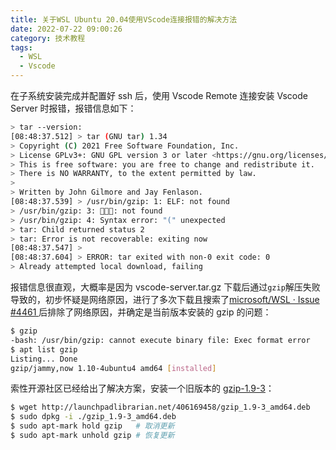 ```yaml
---
title: 关于WSL Ubuntu 20.04使用VScode连接报错的解决方法
date: 2022-07-22 09:00:26
category: 技术教程
tags:
  - WSL
  - Vscode
---
```


在子系统安装完成并配置好 ssh 后，使用 Vscode Remote 连接安装 Vscode Server 时报错，报错信息如下：

```bash
> tar --version:
[08:48:37.512] > tar (GNU tar) 1.34
> Copyright (C) 2021 Free Software Foundation, Inc.
> License GPLv3+: GNU GPL version 3 or later <https://gnu.org/licenses/gpl.html>.
> This is free software: you are free to change and redistribute it.
> There is NO WARRANTY, to the extent permitted by law.
>
> Written by John Gilmore and Jay Fenlason.
[08:48:37.539] > /usr/bin/gzip: 1: ELF: not found
> /usr/bin/gzip: 3: : not found
> /usr/bin/gzip: 4: Syntax error: "(" unexpected
> tar: Child returned status 2
> tar: Error is not recoverable: exiting now
[08:48:37.547] >
[08:48:37.604] > ERROR: tar exited with non-0 exit code: 0
> Already attempted local download, failing
```

报错信息很直观，大概率是因为 vscode-server.tar.gz 下载后通过`gzip`解压失败导致的，初步怀疑是网络原因，进行了多次下载且搜索了[microsoft/WSL · Issue #4461 ](https://github.com/microsoft/WSL/issues/4461)后排除了网络原因，并确定是当前版本安装的 gzip 的问题：

```bash
$ gzip
-bash: /usr/bin/gzip: cannot execute binary file: Exec format error
$ apt list gzip
Listing... Done
gzip/jammy,now 1.10-4ubuntu4 amd64 [installed]
```

索性开源社区已经给出了解决方案，安装一个旧版本的 [gzip-1.9-3](https://launchpad.net/ubuntu/disco/amd64/gzip/1.9-3)：

```bash
$ wget http://launchpadlibrarian.net/406169458/gzip_1.9-3_amd64.deb
$ sudo dpkg -i ./gzip_1.9-3_amd64.deb
$ sudo apt-mark hold gzip	# 取消更新
$ sudo apt-mark unhold gzip # 恢复更新
```
